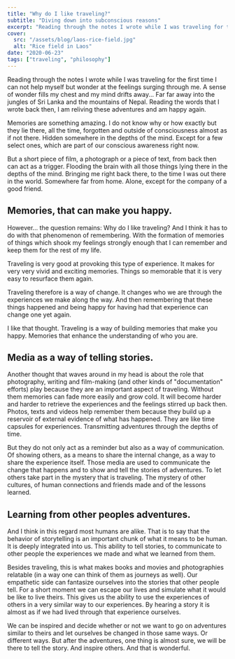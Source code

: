 ```yaml
---
title: "Why do I like traveling?"
subtitle: "Diving down into subconscious reasons"
excerpt: "Reading through the notes I wrote while I was traveling for the first time I can not help myself but wonder at the feelings surging through me..."
cover: 
  src: "/assets/blog/laos-rice-field.jpg"
  alt: "Rice field in Laos"
date: "2020-06-23"
tags: ["traveling", "philosophy"]
---
```




Reading through the notes I wrote while I was traveling for the first time I can not help myself but wonder at the feelings surging through me. A sense of wonder fills my chest and my mind drifts away... Far far away into the jungles of Sri Lanka and the mountains of Nepal. Reading the words that I wrote back then, I am reliving these adventures and am happy again. 

Memories are something amazing. I do not know why or how exactly but they lie there, all the time, forgotten and outside of consciousness almost as if not there. Hidden somewhere in the depths of the mind. Except for a few select ones, which are part of our conscious awareness right now. 

But a short piece of film, a photograph or a piece of text, from back then can act as a trigger. Flooding the brain with all those things lying there in the depths of the mind. Bringing me right back there, to the time I was out there in the world. Somewhere far from home. Alone, except for the company of a good friend. 

## Memories, that can make you happy.  

However... the question remains: Why do I like traveling? And I think it has to do with that phenomenon of remembering. With the formation of memories of things which shook my feelings strongly enough that I can remember and keep them for the rest of my life. 

Traveling is very good at provoking this type of experience. It makes for very very vivid and exciting memories. Things so memorable that it is very easy to resurface them again. 

Traveling therefore is a way of change. It changes who we are through the experiences we make along the way. And then remembering that these things happened and being happy for having had that experience can change one yet again. 

I like that thought. Traveling is a way of building memories that make you happy. Memories that enhance the understanding of who you are. 

## Media as a way of telling stories.

Another thought that waves around in my head is about the role that photography, writing and film-making (and other kinds of "documentation" efforts) play because they are an important aspect of traveling. Without them memories can fade more easily and grow cold. It will become harder and harder to  retrieve the experiences and the feelings stirred up back then. Photos, texts and videos help remember them because they build up a reservoir of external evidence of what has happened. They are like time capsules for experiences. Transmitting adventures through the depths of time. 

But they do not only act as a reminder but also as a way of communication. Of showing others, as a means to share the internal change, as a way to share the experience itself. Those media are used to communicate the change that happens and to show and tell the stories of adventures. To let others take part in the mystery that is traveling. The mystery of other cultures, of human connections and friends made and of the lessons learned. 

## Learning from other peoples adventures. 

And I think in this regard most humans are alike. That is to say that the behavior of storytelling is an important chunk of what it means to be human. It is deeply integrated into us. This ability to tell stories, to communicate to other people the experiences we made and what we learned from them. 

Besides traveling, this is what makes books and movies and photographies relatable (in a way one can think of them as journeys as well). Our empathetic side can fantasize ourselves into the stories that other people tell. For a short moment we can escape our lives and simulate what it would be like to live theirs. This gives us the ability to use the experiences of others in a very similar way to our experiences. By hearing a story it is almost as if we had lived through that experience ourselves. 

We can be inspired and decide whether or not we want to go on adventures similar to theirs and let ourselves be changed in those same ways. Or different ways. But after the adventures, one thing is almost sure, we will be there to tell the story. And inspire others. And that is wonderful. 